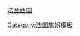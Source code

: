 {{flagdeco|France|1830}} [[维希法国|法兰西国]]<noinclude>

[[Category:法国旗帜模板]]
[[Category:欧洲国家模板|{{PAGENAME}}]]
</noinclude>